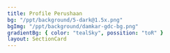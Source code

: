```yaml
---
title: Profile Perushaan
bg: "/ppt/background/5-dark@1.5x.png"
bgImg: "/ppt/background/damkar-gdc-bg.png"
gradientBg: { color: "tealSky", possition: "toR" }
layout: SectionCard
---
```


<Table
  data={{
    "Nama Perusahaan": "Dinas Pemadam Kebakaran Kota Depok",
    "Bidang Usaha": "Pemadam Kebakaran",
    Alamat: "Jl. Boulevard Grand Depok City, Depok",
    "Kepala Dinas": "Drs. R. Gandara Budiana",
    Pembimbing: "Nurahman & Atmaja",
  }}
/>
